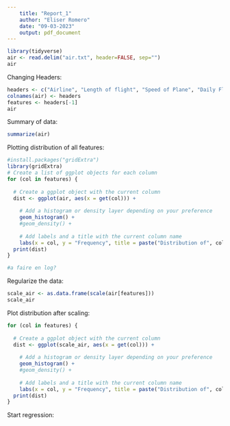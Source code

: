 ```yaml
---
    title: "Report_1"
    author: "Eliser Romero"
    date: "09-03-2023"
    output: pdf_document 
---
```


```r
library(tidyverse)
air <- read.delim("air.txt", header=FALSE, sep="")
air
```

Changing Headers:

```r
headers <- c("Airline", "Length of flight", "Speed of Plane", "Daily Flight Time per plane", "Population served", "Total Operating Cost", "Revenue Tons per Aircraft mile", "Ton-Mile load factor", "Available Capacity", "Total Assets", "Investments and Special Funds", "Adjusted Assets")
colnames(air) <- headers
features <- headers[-1]
air

```

Summary of data:

```r
summarize(air)
```

Plotting distribution of all features:

```r
#install.packages("gridExtra")
library(gridExtra)
# Create a list of ggplot objects for each column
for (col in features) {
  
  # Create a ggplot object with the current column
  dist <- ggplot(air, aes(x = get(col))) +
    
    # Add a histogram or density layer depending on your preference
    geom_histogram() +
    #geom_density() +
    
    # Add labels and a title with the current column name
    labs(x = col, y = "Frequency", title = paste("Distribution of", col, "in air"))
  print(dist)
}

#a faire en log?
```

Regularize the data:

```r
scale_air <- as.data.frame(scale(air[features]))
scale_air
```

Plot distribution after scaling:

```r
for (col in features) {
  
  # Create a ggplot object with the current column
  dist <- ggplot(scale_air, aes(x = get(col))) +
    
    # Add a histogram or density layer depending on your preference
    geom_histogram() +
    #geom_density() +
    
    # Add labels and a title with the current column name
    labs(x = col, y = "Frequency", title = paste("Distribution of", col, "in air"))
  print(dist)
}
```

Start regression:

```r

```
